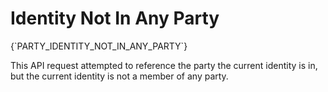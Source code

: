 # Identity Not In Any Party

<Summary>{`PARTY_IDENTITY_NOT_IN_ANY_PARTY`}</Summary>

This API request attempted to reference the party the current identity is in, but the current identity is not a member of any party.
